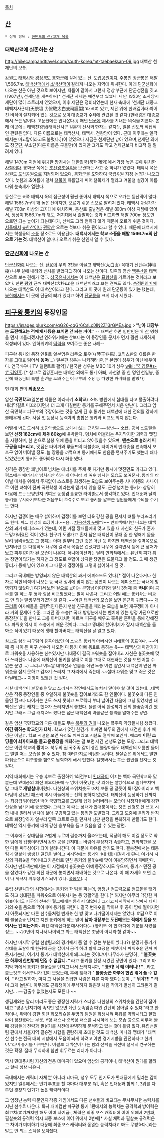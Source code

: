 [[목차]]
== [[산]] ==
 * 상위 항목 : [[한반도의 산/고개 목록]]

=== [[태백산맥]]에 실존하는 산 ===
http://hikecampandtravel.com/south-korea/mt-taebaeksan-09.jpg 
태백산 천제단의 모습.

[[강원도]] [[태백시]]와 [[경상북도]] [[봉화군]]에 걸쳐 있는 산. [[도립공원]]이다. 주봉인 장군봉은 해발 1,566.7m. [[태백산맥]]에서 [[소백산맥]]이 갈라져 나오는 지역에 위치한다. 아래 단군신화에 나오는 산은 아닌 것으로 보이지만, 이름이 같아서 그런지 정상 부근에 단군성전을 짓고(1987년), 천제단을 개수하여[* 천제단 자체는 예전부터 있었다. 다만 1953년 조사당시 제단이 많이 흐트러져 있었으며, 이후 제단은 정비되었는데 현재 축대에 '천제단 대종교태백지사근제(天祭壇 大倧敎太白支司謹製)'라 씌여 있고, 제단 위에 한배검이라 씌어진 비석이 설치되어 있는 것으로 보아 대종교가 수리에 관련된 것 같다.(한배검은 대종교에서 쓰는 말이다. 고문헌에는 안나온다.)] 매년 [[단군]]에 제사를 지내는 의식을 치른다. 본래 이곳에는 태백천왕당(태백신사[* 일본의 신사와 한자는 같지만, 일본 신토와 직접적인 관련은 없다. 다른 이름으로는 태백산사, 태백사, 천왕당이 있다. 근대 이후에는 일각에서는 마고탑이라고도 불렀다.])이 있었으나 지금은 천제단만 남아 있으며,천제단 외에도 장군단, 부소단(다른 이름은 구을단)이 있지만 크기도 작고 천제단보다 비교적 덜 알려져 있다. 

해발 1470m 지점에 위치한 망경사는 [[대한민국]](북한 제외)에서 가장 높은 곳에 위치한 [[사찰]]이다. 봉화군 쪽에는 [[조선왕조실록]]을 보관하는 사고 중 하나가 있었다. 태백시 쪽은 강원도 [[도립공원]]으로 지정되어 있으며, 봉화군을 포함하여 [[국립공원]] 지정 논의가 나오고 있다. 늦봄과 초여름에 걸쳐 [[철쭉]]이 아름답게 피어 철쭉제가 열리고 겨울철 설경이 아름다워 눈축제가 열린다. 

등산로는 북쪽 태백시 쪽의 접근성이 훨씬 좋아서 태백시 쪽으로 오가는 등산객이 많다. 해발 1566.7m의 꽤 높은 산이지만, 오르기 쉬운 산으로 알려져 있다. 태백시 중심가가 해발 700m 이상의 고지대에 위치하며, 등산로 출발점은 해발 800m 이상 지점에 있어서, 정상이 1566.7m라 해도, 저지대에서 출발하는 것과 비교하면 해발 700m 정도만 오르면 되는 높이가 되는데다가, 산세도 그리 험하지 않기 때문에 오르기 쉬운 것이다. [[서울]]에서 [[북한산]]이나 [[관악산]] 오르는 것보다 쉬운 편이라고 할 수 있다. 때문에 태백시에서는 학생들의 [[소풍]] 장소로도 이용된다. '''태백시에서는 학교 소풍을 해발 1566.7m의 산으로 가는 것'''. 태백산이 얼마나 오르기 쉬운 산인지 알 수 있다. 

=== [[단군신화]]에 나오는 산 ===
[[단군신화]]에 나오는 산. [[환웅]]이 무리 3천을 이끌고 태백산(太白山) 꼭대기 신단수(神壇樹) 나무 밑에 내려와 신시를 열었다고 하여 나오는 산이다. 민족의 영산 [[백두산]]을 태백산으로 보는 견해가 많다. [[삼국유사]]에서는 이 태백산은 [[묘향산]]을 가르키는 것이라고 보았다. 한편 [[평양]] 근처 대박산(大朴山)을 태백산이라고 보는 견해도 있다. [[승정원일기]]에 나오는 태백산도 이 대박산이라고 한다. 그리고 이 곳에 원래 단군릉이 있기는 했는데, [[북한]]에서는 이 곳에 단군의 뼈가 있다고 하여 [[단군릉]]을 크게 다시 세웠다. 

== [[피구왕 통키]]의 등장인물 ==
https://images.plurk.com/qG26-cqGr6CsLcDlN2Z13rGMEa.jpg
>'''"남아 대장부는 도전해오는 적에게서 등을 보이면 안 되는 거야."'''
-- 태백산 하면 일반인은 위 [[산]] 명칭을 먼저 떠올리겠지만 엔하위키에는 산보다는 이 등장인물 문서가 먼저 훨씬 자세하게 작성되어 있다. 엔하위키의 [[덕력]]을 보여주는 좋은 사례--

[[피구왕 통키]]의 등장 인물로 일본명은 리쿠오 토우마(陸王冬馬). 코믹스판의 이름은 한자를 그대로 읽어서 '''동마'''(...) 
일본판 성우는 나카하라 쥰.[* 본업이 성우가 아닌 배우이다. 연극배우나 TV 탤런트로 활약] / 한국판 성우는 MBC 10기 성우 [[wiki: "김영훈#s-1" 김영훈]]. [* 참고로 김영훈씨는 태백산 외에도 통키 아빠, 사천왕 중 한 명인 천일봉, 중간에 태동팀의 특별 훈련을 도와주는 야구부의 주장 등 다양한 캐릭터를 맡았다]

현 대회 편의 '''[[최종보스]]'''

암산 '''국민학교'''(일본판 이름은 아라사키 '''소학교''') 소속. 병원에서 침대를 타고 탈출하려다 내리막길로 미끄러지면서 더 크게 다칠뻔한 통키를 구해주면서 처음 만난다. 그리고 암산 국민학교 피구부의 주장이라는 것을 알게 된 후 통키는 태백산에 대한 전의를 강하게 불태우게 된다. 사실 첫 등장시 능력치의 총합은 통키와 비교도 되지 않는다. 

어떻게 봐도 도저히 초등학생으로 보이지 않는 근육질 ~~청년~~ '''소년.''' 공식 프로필을 보면 '''신장 182cm'''에 '''체중 80kg'''에 육박한다. 덩치에 어울리는 무지막지한 괴력과 맷집을 자랑하며, 한 손으로 철봉 위에 몸을 버티고 앉아있을수 있으며, '''맨손으로 눌러서 피구공을 터뜨리고,''' 맷집은 타이거와 루돌프의 더블슛과, 타이거의 번개슛을 연속해서 보호구 없이 버텨낼 정도. 늘 땅콩을 까먹으며 통키에게도 한움큼 던져주기도 했는데 꽤나 맛있었는지 통키도 좋아하다 다시 화를 냈다.

성격은 굉장한 쾌남아로 넘치는 에너지를 주체 못 하기만 동시에 멋진면도 가지고 있다. 평소에는 에너지가 넘치기만 하는 게 아니라 꽤 여유 넘치는 모습도 보여준다. 통키의 라이벌 매치를 위해서 주저없이 스스로를 희생하는 모습도 보여주는등 사나이중의 사나이로 이런 녀석이 진짜 국민학생 이라는게 믿기지 않을 정도. 근성 넘치는 통키가 상당히 마음에 드는 모양인지 귀여운 동생겸 훌륭한 라이벌로서 생각하고 있다. 민대풍과 달리 통키를 무시하기보다는 처음부터 호적수로 보고 통키를 깔보는 팀원들에게 주의를 주기도 한다. 

하지만 겁쟁이는 매우 싫어하며 겁쟁이를 보면 더욱 강한 공을 던져서 뼈를 부러뜨리기도 한다. 어느 행성의 초딩이냐.~~음... [[지옥선생 누베]]??~~ 만화책에서만 나오는 태백산의 과거 에피소드가 있는데, 어린 시절 깡패들에게 맞고 있을 때 자신의 친구가 혼자 도망가버렸던 적이 있다. 친구가 도망가고 혼자 남은 태백산이 깡패 중 한 명에게 몸을 날려 덤벼들었고 그 깡패는 아마 일부러 그런 것은 아닌 듯 하지만 태백산을 절벽쪽으로 던져버린 것. 다행히도 나무에 걸려서 목숨은 건졌지만 나무에 걸리면서 등에 큰 상처가 났고 피투성이가 된 모습이 나온다. 애니메이션과는 달리 만화책에서는 유난히 피가 튀는 장면이 많기는 하지만 그 정도로 유혈이 낭자한 장면은 드물다고 할 정도. 그 때 생긴 흉터가 등에 남아 있으며 그 때문에 겁쟁이를 그렇게 싫어하게 된 것.

그리고 국내에는 방영되지 않은 태백산의 과거 에피소드도 있다.[* 절이 나온다거나 한자로 적힌 비석이 나오는 등 국내 정서에 맞지 않는 장면이 나오는 에피소드는 국내에 방영되지 않았다.] 여기서 보면 겉으로 보이는 큰형님 이미지와 달리 3형제 중 '''막내'''이며 공부를 잘 하는 두 형과 항상 비교당했다는 말이 나온다. 그리고 어릴 때는 통키와는 비교도 안 되는 말썽꾸러기였던 것 같다. ~~어린 태백산의 모습을 보면 은근히 귀엽다~~ [[개구리]]로 여자애들을 골탕먹인다든지 맨날 친구들을 때리는 모습을 보면 개구쟁이가 아니라 거의 문제아 수준. 그러던 중 스승[* 국내 방영분에서는 벤치에 있는 영정 사진으로만 등장한다.]을 만나고 그를 아버지처럼 따르며 피구를 배우고 혹독한 훈련을 통해 강해진다. 파워슛 역시 이 스승에게 배운 것이다. 그리고 맹태의 할아버지가 잠시 태백산을 돌봐준 적이 있기 때문에 맹태 할아버지도 태백산을 잘 알고 있다. 

참고로 암산 피구팀의 감독이었던 이 스승은 통키의 아버지인 나태풍의 동료이다. ~~어째 좀 나이 든 피구 선수가 나오면 다 통키 아빠 동료로 통하는 듯~~ 태백산과 마찬가지로 파워슛을 사용하는 선수였지만 나태풍이 결국 파워슛을 잡아내고 자신은 불꽃슛에 맞아 쓰러진다. 나중에 태백산이 통키를 상대로 이를 그대로 재현하는 것을 보면 어쩔 수 없는 운명(...) 그리고 어느날 태백산과 연습을 하던 도중 어쩐 일인지 태백산이 던진 파워슛을 잡지 못하고 갑자기 쓰러져 그 자리에서 죽는데 ~~설마 파워슛 맞고 죽은 것은 아닐테고~~ 지병이 있었던 것 같다. 

사실 태백산이 불꽃슛을 맞고 쓰러지는 장면에서도 놓치지 말아야 할 것이 있는데...태백산은 작중 등장인물 중 유일하게 불꽃슛을 잡아보기라도 한 인물이다. 불꽃슛에 다른 인물인 헐크나 타이거는 손도 쓰지 못하고 프로텍터 부터 날아간 다음에 그냥 맞았지만 태백산은 일단 캐치는 했다가 쓰러지면서 놓쳤다. 물론 아직 완성되기 전의 불꽃슛이긴 했지만 그래도 그걸 캐치라도 했다는 점은 태백산의 괴물같은 능력을 말해주는 장면.

같은 암산 국민학교의 다른 애들도 무슨 [[북두의 권]]에 나오는 폭주족 악당들처럼 생겼다. '''여긴 뭐하는 학교인가 대체.''' 학교가 맞긴 한건가. 어쩌면 북두의 권에서 재건한 후가 배경은 아닐까. 학교 시설을 보면 유리도 깨져있고 시설도 열악해 보인다. 애초에 '''어린 초딩들이 쇠파이프를 들고 운동장을 배회'''하는 걸 보면 저긴 선생도 없는 모양. 그리고 태백산은 이런 학교의 '''짱'''이다. 북두의 권 폭주족 같이 생긴 불량아들도 태백산의 이름만 들어도 벌벌 떠는 모습을 볼 수 있다. 참 여러가지로 비범한 놈이다. 필살슛은 위에서도 말한 파워슛으로 피구공을 힘으로 납작하게 해서 던진다. 얼핏봐서는 무슨 원반을 던지는 것 같다.

지역 대회에서는 우승 후보로 출전하여 1회전부터 [[민대풍]]이 이끄는 백아 국민학교와 맞붙는데 민대풍의 회전 회오리슛에 두 명이 아웃당한 것 외에는 일방적으로 밀어부치며 말 그대로 '''개발살'''내버렸다. 나한상의 스위치슛도 마치 보통 공 잡듯이 툭! 잡아버리고 백아팀의 강점인 패스웍 역시 이들에게는 전혀 통하지 않았다. 태백산이 등장하기 전까지는 최강급 팀이었던 백아 국민학교를 그렇게 쉽게 눌러버리는 모습이 시청자들에게 강한 인상을 남기기에 충분했다. 그리고 이 때는 상대가 민대풍이라는 것은 신경도 안 쓰고 시합 내내 멀리서 벤치에 앉아 구경하고 있는 통키만 도발했다. 그리고 도중에 통키가 반칙으로 퇴장당하자 일부러 옆쪽 코트로 공을 던져서 심판 판정을 번복하게 만들기도 한다. 태백산 역시 통키에 대해 강한 승부욕을 품고 있음을 알 수 있는 장면. 

그 이후에도 상대팀을 가볍게 누르며 결승까지 올라오는데, 적당히 해도 이길 정도로 약한 팀에게 겁쟁이라면서 강한 공을 던져대는 바람에 부상자가 속출하고, 만화책판을 보면 다들 피투성이가 되어 실려나간다. 이 때문에 야유를 받기도 한다. 결승전에서는 태동팀과 맞붙어 팽팽한 결전을 벌이고 마지막에는 통키와 1대 1로 대결하게 된다. 여기서 자신의 파워슛을 막아내고 카운터로 던진 통키의 불꽃슛에 맞아 아웃당하면서 패배한다. 하지만 만화책판에서는 이 시점에서 불꽃슛은 아예 등장하지도 않으며, 통키가 던진 공을 잡았다가 강한 회전 때문에 놓치면서 패배하는 것으로 나온다. 이 때 자세히 보면 손이 다 까져서 피투성이가 되어 있다. [[흠좀무]](...) 

유럽 선발팀과의 시합에서는 통키와 한 팀을 짜는데, 엄청난 점프력으로 점프볼을 뺏기도 하고 상대편을 파워슛으로 아웃시키는 등 맹활약을 한다.[* 하지만 아무리 막강한 파워슛이라도 거구의 선수인 헐크에게는 통하지 않았다.] 그리고 마지막까지 남아서 타이거의 슛을 몸으로 막아내며 통키를 지킨다. 결국 번개슛을 막아낸 후 공이 땅에 떨어지면서 아웃되지만 다른 선수들처럼 번개슛 한 방 맞고 나가떨어지지는 않았다. 여담으로 이 때 불꽃슛을 던지고 지친 통키에게 하는 말이 '''남아 대장부는 도전해오는 적에게 등을 보여서는 안 되는거야.''' 과연 태백산다운 대사이다(...) 통키도 이 한 마디에 기운을 차렸을 정도. ~~20년이 지나서 나이먹고 봐도 태백산은 초딩이 아니라 형 같아~~

하지만 마지막 유럽 선발팀과의 경기에서 좀 알 수 없는 부분이 있다.(?) 분명히 통키가 상대를 도발하게 한뒤에 공을 잡아서 공격 하려 할때 그공을 빼앗아서 파워슛을 던져 아웃시키는데, 여기서 통키가 태백산에게 왜그러는 것이냐며 나무라자 분명히 , '''" 불꽃슛은 하루에 한번밖에 던질 수 없잖니. "''' 라고 통키를 진정 시켰던 장면이 있다. 그리고 마지막 화에서 통키가 불꽃슛을 던지고 나서 쓰러지니까, '''" 통키! 너 왜 이러냐!! "''' ..라고 묻는것도 어처구니가 없이 웃겼는데, 후에 맹태가 '''" 불꽃슛은 하루에 한번 밖에 쏠 수 없어. "''' 라고 말하자, 마치 그 사실을 언급한 사람은 다른 자아 였다는듯이 , '''" 뭐야?!! "''' 라며 크게 놀란다. 아무래도 근육쟁이에 무식하지 않은것 처럼 작가가 열심히 그려온거 같지만... ~~감출수 없었는지도 모른다.~~

생김새와는 달리 머리도 좋은 굉장한 지략가 스타일. 나한상의 스위치슛을 간단히 잡아내고 "양손 던지기에 속지만 않으면 이런 눈속임슛 따윈 간단히 잡아낼 수 있다."라고 한 점이나, 위력이 강한 회전 회오리슛을 두명의 팀원을 희생시켜 파워를 약화시키고 잘했다며 칭찬했다는 부분, V형 패스나 오복성 패스를 시시하게 보는 모습 등으로 미루어 볼 때 강팀들의 전략과 필살기를 사전에 완벽하게 분석하고 있는 것이 틀림 없다.
유럽선발팀 편에서 서울지역 결승전 시합을 관람하게 초대한 것도 태백산. 미나와 맹태가 "태백산 선수는 전국 대회 시합에서 도움이 되게 하려고 이번 경기시합을 관전하자고 한거야."라며 통키를 나무란다. 이걸로 태백산이 다른 팀의 전략을 사전에 철저히 연구하는 것은 확정. 절대 무식하게 힘만 휘두르는 리더가 아니다.

역시 민대풍처럼 자신의 전용 테마곡이 있으며 암산의 공격이나, 태백산이 뭔가를 할려고 할때 항상 나온다.

국내에서는 캐릭터 자체 뿐 아니라 테마곡, 성우 모두 인기도가 민대풍에게 밀리는 감이 있지만 일본에서는 인기 투표를 할 때마다 대부분 1위, 혹은 민대풍과 함께 1, 2위를 다투던 굉장히 인기가 높은 캐릭터이다. 

그 엄청난 능력 때문인지 각종 게임에서도 다른 선수들과 비교되는 무시무시한 능력치를 지닌 선수로 나온다. 특히 패미컴판 피구왕 통키 1편에서의 능력치는 공격력과 방어력은 최고치(여기까지만 해도 이미 사기급), 체력은 최종 보스 캐릭터에 이어 위에서 2번째, 필살슛의 공격력 역시 최종 보스에 이어 위에서 2번째[* 사실 체력과 필살슛 공격력은 그 차이가 미미하기 때문에 최종보스 캐릭터와 동일한 능력치라고 봐도 무방하다.]라는 말도 안 되는 스펙을 보여줬다. 
